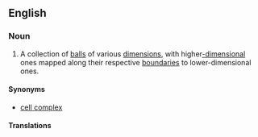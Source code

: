 ==English==
{{wikipedia}}

===Noun===
{{en-noun|es|head=[[C]][[W]] [[complex]]}}

# {{topology}} A collection of [[ball]]s of various [[dimension]]s, with higher[[-dimensional]] ones mapped along their respective [[boundary|boundaries]] to lower-dimensional ones.

====Synonyms====
* [[cell complex]]

====Translations====
{{trans-top|collection of balls of various dimensions}}
{{trans-mid}}
{{trans-bottom}}